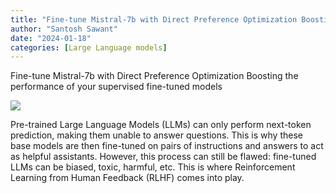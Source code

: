 ```yaml
---
title: "Fine-tune Mistral-7b with Direct Preference Optimization Boosting the performance of your supervised fine-tuned models"
author: "Santosh Sawant"
date: "2024-01-18"
categories: [Large Language models]
---
```


Fine-tune Mistral-7b with Direct Preference Optimization Boosting the performance of your supervised fine-tuned models

![](thumbnail.jpg)

Pre-trained Large Language Models (LLMs) can only perform next-token prediction, making them unable to answer questions. This is why these base models are then fine-tuned on pairs of instructions and answers to act as helpful assistants. However, this process can still be flawed: fine-tuned LLMs can be biased, toxic, harmful, etc. This is where Reinforcement Learning from Human Feedback (RLHF) comes into play.
